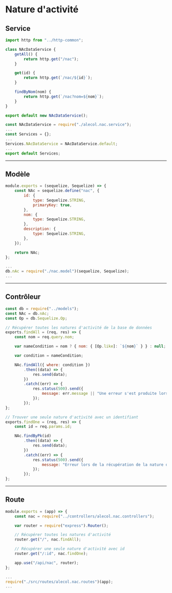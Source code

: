 # Nature d'activité

## Service

```js title="./src/services/alecol.nac.service.js"
import http from "../http-common";

class NAcDataService {
    getAll() {
        return http.get("/nac");
    }

    get(id) {
        return http.get(`/nac/${id}`);
    }

    findByNom(nom) {
        return http.get(`/nac?nom=${nom}`);
    }
}

export default new NAcDataService();
```

```js title="./src/services/index.js"
const NAcDataService = require("./alecol.nac.service");
...
const Services = {};
...
Services.NAcDataService = NAcDataService.default;
...
export default Services;
```

-----

## Modèle

```js title="./src/models/nac.model.js"
module.exports = (sequelize, Sequelize) => {
    const NAc = sequelize.define("nac", {
        id: {
            type: Sequelize.STRING,
            primaryKey: true,
        },
        nom: {
            type: Sequelize.STRING,
        },
        description: {
            type: Sequelize.STRING,
        },
    });

    return NAc;
};
```

```js title="./src/models/index.js"
...
db.nAc = require("./nac.model")(sequelize, Sequelize);
...

```

-----

## Contrôleur

```js title="./src/controllers/alecol.nac.controllers.js"
const db = require("../models");
const NAc = db.nAc;
const Op = db.Sequelize.Op;

// Récupérer toutes les natures d'activité de la base de données
exports.findAll = (req, res) => {
    const nom = req.query.nom;

    var nameCondition = nom ? { nom: { [Op.like]: `${nom}` } } : null;

    var condition = nameCondition;

    NAc.findAll({ where: condition })
        .then((data) => {
            res.send(data);
        })
        .catch((err) => {
            res.status(500).send({
                message: err.message || "Une erreur s'est produite lors de la récupération des natures d'activité.",
            });
        });
};

// Trouver une seule nature d'activité avec un identifiant
exports.findOne = (req, res) => {
    const id = req.params.id;

    NAc.findByPk(id)
        .then((data) => {
            res.send(data);
        })
        .catch((err) => {
            res.status(500).send({
                message: "Erreur lors de la récupération de la nature d'activité avec l'id=" + id,
            });
        });
};
```

-----

## Route

```js title="./src/routes/alecol.nac.routes.js"
module.exports = (app) => {
    const nac = require("../controllers/alecol.nac.controllers");

    var router = require("express").Router();

    // Récupérer toutes les natures d'activité
    router.get("/", nac.findAll);

    // Récupérer une seule nature d'activité avec id
    router.get("/:id", nac.findOne);

    app.use("/api/nac", router);
};
```

```js title="server.js"
...
require("./src/routes/alecol.nac.routes")(app);
...
```
